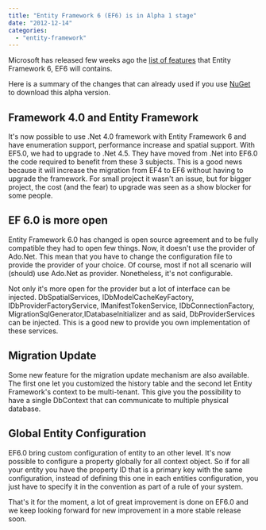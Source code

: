 ```yaml
---
title: "Entity Framework 6 (EF6) is in Alpha 1 stage"
date: "2012-12-14"
categories: 
  - "entity-framework"
---
```


Microsoft has released few weeks ago the [list of features](http://blogs.msdn.com/b/adonet/archive/2012/10/30/ef6-alpha-1-available-on-nuget.aspx) that Entity Framework 6, EF6 will contains.

Here is a summary of the changes that can already used if you use [NuGet](http://msdn.microsoft.com/en-us/data/ee712906) to download this alpha version.

## Framework 4.0 and Entity Framework

It's now possible to use .Net 4.0 framework with Entity Framework 6 and have enumeration support, performance increase and spatial support. With EF5.0, we had to upgrade to .Net 4.5. They have moved from .Net into EF6.0 the code required to benefit from these 3 subjects. This is a good news because it will increase the migration from EF4 to EF6 without having to upgrade the framework. For small project it wasn't an issue, but for bigger project, the cost (and the fear) to upgrade was seen as a show blocker for some people.

## EF 6.0 is more open

Entity Framework 6.0 has changed is open source agreement and to be fully compatible they had to open few things. Now, it doesn't use the provider of Ado.Net. This mean that you have to change the configuration file to provide the provider of your choice. Of course, most if not all scenario will (should) use Ado.Net as provider. Nonetheless, it's not configurable.

Not only it's more open for the provider but a lot of interface can be injected. DbSpatialServices, IDbModelCacheKeyFactory, IDbProviderFactoryService, IManifestTokenService, IDbConnectionFactory, MigrationSqlGenerator,IDatabaseInitializer and as said, DbProviderServices can be injected. This is a good new to provide you own implementation of these services.

## Migration Update

Some new feature for the migration update mechanism are also available. The first one let you customized the history table and the second let Entity Framework's context to be multi-tenant. This give you the possibility to have a single DbContext that can communicate to multiple physical database.

## Global Entity Configuration

EF6.0 bring custom configuration of entity to an other level. It's now possible to configure a property globally for all context object. So if for all your entity you have the property ID that is a primary key with the same configuration, instead of defining this one in each entities configuration, you just have to specify it in the convention as part of a rule of your system.

That's it for the moment, a lot of great improvement is done on EF6.0 and we keep looking forward for new improvement in a more stable release soon.
